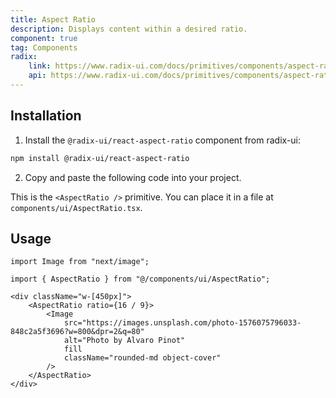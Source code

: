 ```yaml
---
title: Aspect Ratio
description: Displays content within a desired ratio.
component: true
tag: Components
radix:
    link: https://www.radix-ui.com/docs/primitives/components/aspect-ratio
    api: https://www.radix-ui.com/docs/primitives/components/aspect-ratio#api-reference
---
```


<ComponentExample src="src/components/examples/AspectRatioDemo.tsx">
    <AspectRatioDemo />
</ComponentExample>

## Installation

1. Install the `@radix-ui/react-aspect-ratio` component from radix-ui:

```bash
npm install @radix-ui/react-aspect-ratio
```

2. Copy and paste the following code into your project.

<ComponentSource src="src/components/ui/AspectRatio.tsx" />

<Alert variant="outline">

This is the `<AspectRatio />` primitive. You can place it in a file at `components/ui/AspectRatio.tsx`.

</Alert>

## Usage

```tsx
import Image from "next/image";

import { AspectRatio } from "@/components/ui/AspectRatio";
```

```tsx
<div className="w-[450px]">
    <AspectRatio ratio={16 / 9}>
        <Image
            src="https://images.unsplash.com/photo-1576075796033-848c2a5f3696?w=800&dpr=2&q=80"
            alt="Photo by Alvaro Pinot"
            fill
            className="rounded-md object-cover"
        />
    </AspectRatio>
</div>
```
